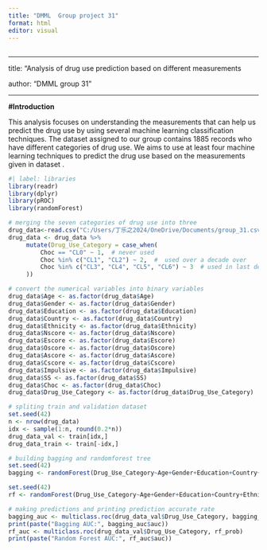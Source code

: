 ---
title: "DMML  Group project 31"
format: html
editor: visual
---

## 

---

title: "Analysis of drug use prediction based on different measurements

author: "DMML group 31 "

---

**#Introduction**

This analysis focuses on understanding the measurements that can help us predict the drug use by using several machine learning classification techniques. The dataset assigned to our group contains 1885 records who have different categories of drug use. We aims to use at least four machine learning techniques to predict the drug use based on the measurements given in dataset .

```{r}
#| label: libraries
library(readr)
library(dplyr)
library(pROC)
library(randomForest)


```

```{r}
# merging the seven categories of drug use into three 
drug_data<-read.csv("C:/Users/丁乐之2024/OneDrive/Documents/group_31.csv")
drug_data <- drug_data %>%
     mutate(Drug_Use_Category = case_when(
         Choc == "CL0" ~ 1,  # never used
         Choc %in% c("CL1", "CL2") ~ 2,  #  used over a decade over
         Choc %in% c("CL3", "CL4", "CL5", "CL6") ~ 3  # used in last decade
     ))

# convert the numerical variables into binary variables
drug_data$Age <- as.factor(drug_data$Age)
drug_data$Gender <- as.factor(drug_data$Gender)
drug_data$Education <- as.factor(drug_data$Education)
drug_data$Country <- as.factor(drug_data$Country)
drug_data$Ethnicity <- as.factor(drug_data$Ethnicity)
drug_data$Nscore <- as.factor(drug_data$Nscore)
drug_data$Escore <- as.factor(drug_data$Escore)
drug_data$Oscore <- as.factor(drug_data$Oscore)
drug_data$Ascore <- as.factor(drug_data$Ascore)
drug_data$Cscore <- as.factor(drug_data$Cscore)
drug_data$Impulsive <- as.factor(drug_data$Impulsive)
drug_data$SS <- as.factor(drug_data$SS)
drug_data$Choc <- as.factor(drug_data$Choc)
drug_data$Drug_Use_Category <- as.factor(drug_data$Drug_Use_Category)

# spliting train and validation dataset 
set.seed(42)
n <- nrow(drug_data)
idx <- sample(1:n, round(0.2*n))
drug_data_val <- train[idx,]
drug_data_train <- train[-idx,]

# building bagging and randomforest tree
set.seed(42)
bagging <- randomForest(Drug_Use_Category~Age+Gender+Education+Country+Ethnicity+Nscore+Escore+Oscore+Ascore+Cscore+Impulsive+SS, data=drug_data_train,mtry=4, ntree=200)

set.seed(42)
rf <- randomForest(Drug_Use_Category~Age+Gender+Education+Country+Ethnicity+Nscore+Escore+Oscore+Ascore+Cscore+Impulsive+SS, data=drug_data_train, ntree=200)

# making predictions and printing prediction accurate rate
bagging_auc <- multiclass.roc(drug_data_val$Drug_Use_Category, bagging_prob)
print(paste("Bagging AUC:", bagging_auc$auc))
rf_auc <- multiclass.roc(drug_data_val$Drug_Use_Category, rf_prob)
print(paste("Random Forest AUC:", rf_auc$auc))




```

